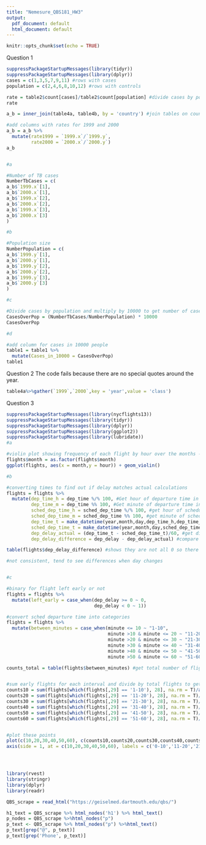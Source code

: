 ```yaml
---
title: "Nemesure_QBS181_HW3"
output:
  pdf_document: default
  html_document: default
---
```


```r
knitr::opts_chunk$set(echo = TRUE)
```


Question 1
```r
suppressPackageStartupMessages(library(tidyr))
suppressPackageStartupMessages(library(dplyr))
cases = c(1,3,5,7,9,11) #rows with cases
population = c(2,4,6,8,10,12) #rows with controls

rate = table2$count[cases]/table2$count[population] #divide cases by population
rate

a_b = inner_join(table4a, table4b, by = 'country') #join tables on country

#add columns with rates for 1999 and 2000
a_b = a_b %>%
  mutate(rate1999 = `1999.x`/`1999.y`,
         rate2000 = `2000.x`/`2000.y`)
a_b


#a

#Number of TB cases
NumberTbCases = c(
a_b$`1999.x`[1],
a_b$`2000.x`[1],
a_b$`1999.x`[2],
a_b$`2000.x`[2],
a_b$`1999.x`[3],
a_b$`2000.x`[3]
)

#b

#Population size
NumberPopulation = c(
a_b$`1999.y`[1],
a_b$`2000.y`[1],
a_b$`1999.y`[2],
a_b$`2000.y`[2],
a_b$`1999.y`[3],
a_b$`2000.y`[3]
)

#c

#Divide cases by population and multiply by 10000 to get number of cases in 10000 people
CasesOverPop = (NumberTbCases/NumberPopulation) * 10000
CasesOverPop

#d

#add column for cases in 10000 people
table1 = table1 %>%
  mutate(Cases_in_10000 = CasesOverPop)
table1
```
Question 2
The code fails because there are no special quotes around the year.
```r
table4a%>%gather(`1999`,`2000`,key = 'year',value = 'class')

```


Question 3

```r
suppressPackageStartupMessages(library(nycflights13))
suppressPackageStartupMessages(library(tidyr))
suppressPackageStartupMessages(library(dplyr))
suppressPackageStartupMessages(library(ggplot2))
suppressPackageStartupMessages(library(lubridate))
#a

#violin plot showing frequency of each flight by hour over the months - little difference
flights$month = as.factor(flights$month)
ggplot(flights, aes(x = month,y = hour)) + geom_violin()

#b

#converting times to find out if delay matches actual calculations
flights = flights %>%
  mutate(dep_time_h = dep_time %/% 100, #Get hour of departure time in new column
         dep_time_m = dep_time %% 100, #Get minute of departure time in new column
         sched_dep_time_h = sched_dep_time %/% 100, #get hour of schedule departure time in new column
         sched_dep_time_m = sched_dep_time %% 100, #get minute of schedule departure time in new column
         dep_time_t = make_datetime(year,month,day,dep_time_h,dep_time_m), #get the date and time of departure
         sched_dep_time_t = make_datetime(year,month,day,sched_dep_time_h,sched_dep_time_m), #get date time of schedule departure
         dep_delay_actual = (dep_time_t - sched_dep_time_t)/60, #get difference and convert to minutes
         dep_delay_difference = dep_delay - dep_delay_actual) #compare actual difference to calculated difference

table(flights$dep_delay_difference) #shows they are not all 0 so there are differences

#not consistent, tend to see differences when day changes


#c

#binary for flight left early or not
flights = flights %>%
  mutate(left_early = case_when(dep_delay >= 0 ~ 0,
                                dep_delay < 0 ~ 1)) 

#convert sched departure time into categories
flights = flights %>%
  mutate(between_minutes = case_when(minute <= 10 ~ "1-10",
                                     minute >10 & minute <= 20 ~ "11-20",
                                     minute >20 & minute <= 30 ~ "21-30",
                                     minute >30 & minute <= 40 ~ "31-40",
                                     minute >40 & minute <= 50 ~ "41-50",
                                     minute >50 & minute <= 60 ~ "51-60"))

counts_total = table(flights$between_minutes) #get total number of flights for each interval


#sum early flights for each interval and divide by total flights to get proportion of flights that left early depending on scheduled time of take off
counts10 = sum(flights[which(flights[,29] == '1-10'), 28], na.rm = T)/as.integer(counts_total[1])
counts20 = sum(flights[which(flights[,29] == '11-20'), 28], na.rm = T)/as.integer(counts_total[2])
counts30 = sum(flights[which(flights[,29] == '21-30'), 28], na.rm = T)/as.integer(counts_total[3])
counts40 = sum(flights[which(flights[,29] == '31-40'), 28], na.rm = T)/as.integer(counts_total[4])
counts50 = sum(flights[which(flights[,29] == '41-50'), 28], na.rm = T)/as.integer(counts_total[5])
counts60 = sum(flights[which(flights[,29] == '51-60'), 28], na.rm = T)/as.integer(counts_total[6])


#plot these points
plot(c(10,20,30,40,50,60), c(counts10,counts20,counts30,counts40,counts50, counts60), xaxt = 'n', xlab = 'Minute of sched Departure', ylab = 'proportion of early flights')
axis(side = 1, at = c(10,20,30,40,50,60), labels = c('0-10','11-20','21-30','31-40','41-50','51-60'))





```


```r
library(rvest)
library(stringr)
library(dplyr)
library(readr)

QBS_scrape = read_html("https://geiselmed.dartmouth.edu/qbs/")

h1_text = QBS_scrape %>% html_nodes('h1') %>% html_text()
p_nodes = QBS_scrape %>%html_nodes("p")
p_text <- QBS_scrape %>% html_nodes("p") %>%html_text()
p_text[grep("@", p_text)]
p_text[grep('Phone', p_text)]

```
